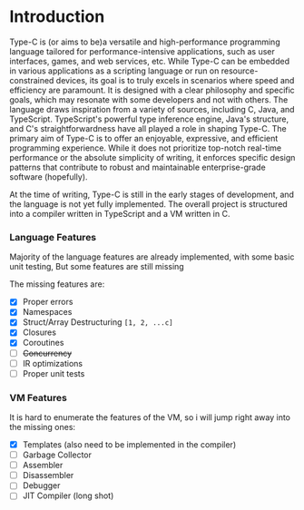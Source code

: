 
# Introduction

Type-C is (or aims to be)a versatile and high-performance programming language tailored for performance-intensive applications, such as user interfaces,
games, and web services, etc. While Type-C can be embedded in various applications as a scripting language or run on resource-constrained
 devices, its goal is to truly excels in scenarios where speed and efficiency are paramount. It is designed with a clear philosophy and specific goals,
 which may resonate with some developers and not with others. The language draws inspiration from a variety of sources, including C, Java, and TypeScript.
 TypeScript's powerful type inference engine, Java's structure, and C's straightforwardness have all played a role in shaping Type-C. The primary aim of
 Type-C is to offer an enjoyable, expressive, and efficient programming experience. While it does not prioritize top-notch real-time performance or the
 absolute simplicity of writing, it enforces specific design patterns that contribute to robust and maintainable enterprise-grade software (hopefully).


At the time of writing, Type-C is still in the early stages of development, and the language is not yet fully implemented. The overall
project is structured into a compiler written in TypeScript and a VM written in C.

### Language Features
Majority of the language features are already implemented, with some basic unit testing, But some features are still missing

The missing features are:
- [x] Proper errors
- [x] Namespaces
- [x] Struct/Array Destructuring `[1, 2, ...c]`
- [x] Closures
- [x] Coroutines
- [ ] ~~Concurrency~~
- [ ] IR optimizations
- [ ] Proper unit tests

### VM Features
It is hard to enumerate the features of the VM, so i will jump right away into the missing ones:
- [x] Templates (also need to be implemented in the compiler)
- [ ] Garbage Collector
- [ ] Assembler
- [ ] Disassembler
- [ ] Debugger
- [ ] JIT Compiler (long shot)

